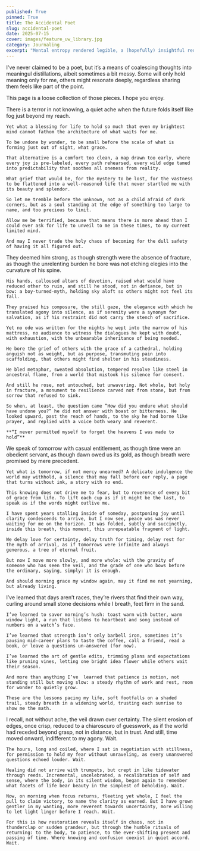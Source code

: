 ```yaml
---
published: True
pinned: True
title: The Accidental Poet
slug: accidental-poet
date: 2025-07-15
cover: images/feature_uw_library.jpg
category: Journaling
excerpt: "Mental entropy rendered legible, a (hopefully) insightful reduction of my reality."
---
```



I've never claimed to be a poet, but it’s a means of coalescing thoughts into meaningul distillations, albeit sometimes a bit messy. Some will only hold meaning only for me, others might resonate deeply, regardless sharing them feels like part of the point.

This page is a loose collection of those pieces. I hope you enjoy.

<PoemLayout title="Blessed Uncertainty">
    There is a terror in not knowing, a quiet ache when the future folds itself like fog just beyond my reach.

    Yet what a blessing for life to hold so much that even my brightest mind cannot fathom the architecture of what waits for me.

    To be undone by wonder, to be small before the scale of what is forming just out of sight, what grace.

    That alternative is a comfort too clean, a map drawn too early, where every joy is pre-labeled, every path rehearsed, every wild edge tamed into predictability that soothes all oneness from reality.

    What grief that would be, for the mystery to be lost, for the vastness to be flattened into a well-reasoned life that never startled me with its beauty and splendor.

    So let me tremble before the unknown, not as a child afraid of dark corners, but as a soul standing at the edge of something too large to name, and too precious to limit.

    Allow me be terrified, because that means there is more ahead than I could ever ask for life to unveil to me in these times, to my current limited mind.

    And may I never trade the holy chaos of becoming for the dull safety of having it all figured out.
</PoemLayout>

<PoemLayout title="Atlas Boy">
    They deemed him strong, as though strength were the absence of fracture, as though the unrelenting burden he bore was not etching elegies into the curvature of his spine.

    His hands, calloused altars of devotion, raised what would have reduced other to ruin, and still he stood, not in defiance, but in bow: a boy-turned-myth, holding sky aloft so others might not feel its fall.

    They praised his composure, the still gaze, the elegance with which he translated agony into silence, as if serenity were a synonym for salvation, as if his restraint did not carry the stench of sacrifice.

    Yet no ode was written for the nights he wept into the marrow of his mattress, no audience to witness the dialogues he kept with doubt, with exhaustion, with the unbearable inheritance of being needed.

    He bore the grief of others with the grace of a cathedral, holding anguish not as weight, but as purpose, transmuting pain into scaffolding, that others might find shelter in his steadiness.

    He bled metaphor, sweated absolution, tempered resolve like steel in ancestral flame, from a world that mistook his silence for consent.

    And still he rose, not untouched, but unwavering. Not whole, but holy in fracture, a monument to resilience carved not from stone, but from sorrow that refused to sink.

    So when, at least, the question came “How did you endure what should have undone you?” he did not answer with boast or bitterness. He looked upward, past the reach of hands, to the sky he had borne like prayer, and replied with a voice both weary and reverent.

    **“I never permitted myself to forget the heavens I was made to hold”**
</PoemLayout>

<PoemLayout title="Tomorrow Is Not Promised">
    We speak of tomorrow with casual entitlement, as though time were an obedient servant, as though dawn owed us its gold, as though breath were promised by mere precedent.

    Yet what is tomorrow, if not mercy unearned? A delicate indulgence the world may withhold, a silence that may fall before our reply, a page that turns without ink, a story with no end.

    This knowing does not drive me to fear, but to reverence of every bit of grace from life. To lift each cup as if it might be the last, to speak as if the words might outlive me.

    I have spent years stalling inside of someday, postponing joy until clarity condescends to arrive, but I now see, peace was was never waiting for me on the horizon. It was folded, subtly and succinctly, inside this breath, this moment, this unrepeatable fragment of light.

    We delay love for certainty, delay truth for timing, delay rest for the myth of arrival, as if tomorrows were infinite and always generous, a tree of eternal fruit.

    But now I move more slowly, and more whole: with the gravity of someone who has seen the veil, and the grade of one who bows before the ordinary, saying, simply: it is enough.

    And should morning grace my window again, may it find me not yearning, but already living.
</PoemLayout>

<PoemLayout title="Paced Miles">
    I’ve learned that days aren’t races, they’re rivers that find their own way, curling around small stone decisions while I breath, feet firm in the sand.

    I’ve learned to savor morning’s hush: toast warm with butter, warm window light, a run that listens to heartbeat and song instead of numbers on a watch’s face.

    I’ve learned that strength isn’t only barbell iron, sometimes it’s pausing mid-career plans to taste the coffee, call a friend, read a book, or leave a questions un-answered (for now).

    I’ve learned the art of gentle edits, trimming plans and expectations like pruning vines, letting one bright idea flower while others wait their season.

    And more than anything I’ve  learned that patience is motion, not standing still but moving slow: a steady rhythm of work and rest, room for wonder to quietly grow.

    These are the lessons pacing my life, soft footfalls on a shaded trail, steady breath in a widening world, trusting each sunrise to show me the math.
</PoemLayout>

<PoemLayout title="The Slow Return">
    I recall, not without ache, the veil drawn over certainty. The silent erosion of edges, once crisp, reduced to a chiaroscuro of guesswork, as if the world had receded beyond grasp, not in distance, but in trust. And still, time moved onward, indifferent to my agony. Wait.

    The hours, long and coiled, where I sat in negotiation with stillness, for permission to hold my fear without unraveling, as every unanswered questions echoed louder. Wait.

    Healing did not arrive with trumpets, but crept in like tidewater through reeds. Incremental, uncelebrated, a recalibration of self and sense, where the body, in its silent wisdom, began again to remember what facets of life bear beauty in the simplest of beholding. Wait.

    Now, on morning when focus returns, fleeting yet whole, I feel the pull to claim victory, to name the clarity as earned. But I have grown gentler in my wanting, more reverent towards uncertainty, more willing to let light linger before I reach. Wait.

    For this is how restoration reveals itself in chaos, not in thunderclap or sudden grandeur, but through the humble rituals of returning: to the body, to patience, to the ever-shifting present and passing of time. Where knowing and confusion coexist in quiet accord. Wait.
</PoemLayout>
